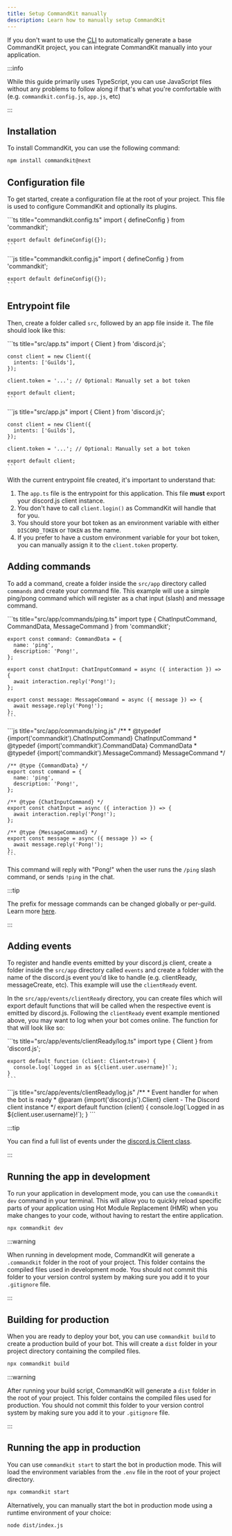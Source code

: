 ```yaml
---
title: Setup CommandKit manually
description: Learn how to manually setup CommandKit
---
```



If you don't want to use the
[CLI](../01-getting-started/02-setup-commandkit.mdx) to automatically
generate a base CommandKit project, you can integrate CommandKit
manually into your application.

:::info

While this guide primarily uses TypeScript, you can use JavaScript
files without any problems to follow along if that's what you're
comfortable with (e.g. `commandkit.config.js`, `app.js`, etc)

:::

## Installation

To install CommandKit, you can use the following command:

```sh npm2yarn
npm install commandkit@next
```

## Configuration file

To get started, create a configuration file at the root of your
project. This file is used to configure CommandKit and optionally its
plugins.

<Tabs>
  <TabItem value="ts" label="TypeScript" default>
    ```ts title="commandkit.config.ts"
    import { defineConfig } from 'commandkit';

    export default defineConfig({});
    ```

  </TabItem>
  <TabItem value="js" label="JavaScript">
    ```js title="commandkit.config.js"
    import { defineConfig } from 'commandkit';

    export default defineConfig({});
    ```

  </TabItem>
</Tabs>

## Entrypoint file

Then, create a folder called `src`, followed by an app file inside it.
The file should look like this:

<Tabs>
  <TabItem value="ts" label="TypeScript" default>
    ```ts title="src/app.ts"
    import { Client } from 'discord.js';

    const client = new Client({
      intents: ['Guilds'],
    });

    client.token = '...'; // Optional: Manually set a bot token

    export default client;
    ```

  </TabItem>
  <TabItem value="js" label="JavaScript">
    ```js title="src/app.js"
    import { Client } from 'discord.js';

    const client = new Client({
      intents: ['Guilds'],
    });

    client.token = '...'; // Optional: Manually set a bot token

    export default client;
    ```

  </TabItem>
</Tabs>

With the current entrypoint file created, it's important to understand
that:

1. The `app.ts` file is the entrypoint for this application. This file
   **must** export your discord.js client instance.
2. You don't have to call `client.login()` as CommandKit will handle
   that for you.
3. You should store your bot token as an environment variable with
   either `DISCORD_TOKEN` or `TOKEN` as the name.
4. If you prefer to have a custom environment variable for your bot
   token, you can manually assign it to the `client.token` property.

## Adding commands

To add a command, create a folder inside the `src/app` directory
called `commands` and create your command file. This example will use
a simple ping/pong command which will register as a chat input (slash)
and message command.

<Tabs>
  <TabItem value="ts" label="TypeScript" default>
    ```ts title="src/app/commands/ping.ts"
    import type { ChatInputCommand, CommandData, MessageCommand } from 'commandkit';

    export const command: CommandData = {
      name: 'ping',
      description: 'Pong!',
    };

    export const chatInput: ChatInputCommand = async ({ interaction }) => {
      await interaction.reply('Pong!');
    };

    export const message: MessageCommand = async ({ message }) => {
      await message.reply('Pong!');
    };
    ```

  </TabItem>
  <TabItem value="js" label="JavaScript">
    ```js title="src/app/commands/ping.js"
    /**
     * @typedef {import('commandkit').ChatInputCommand} ChatInputCommand
     * @typedef {import('commandkit').CommandData} CommandData
     * @typedef {import('commandkit').MessageCommand} MessageCommand
     */

    /** @type {CommandData} */
    export const command = {
      name: 'ping',
      description: 'Pong!',
    };

    /** @type {ChatInputCommand} */
    export const chatInput = async ({ interaction }) => {
      await interaction.reply('Pong!');
    };

    /** @type {MessageCommand} */
    export const message = async ({ message }) => {
      await message.reply('Pong!');
    };
    ```

  </TabItem>
</Tabs>

This command will reply with "Pong!" when the user runs the `/ping`
slash command, or sends `!ping` in the chat.

:::tip

The prefix for message commands can be changed globally or per-guild.
Learn more
[here](../02-commands/05-custom-message-commands-prefix.mdx).

:::

## Adding events

To register and handle events emitted by your discord.js client,
create a folder inside the `src/app` directory called `events` and
create a folder with the name of the discord.js event you'd like to
handle (e.g. clientReady, messageCreate, etc). This example will use
the `clientReady` event.

In the `src/app/events/clientReady` directory, you can create files
which will export default functions that will be called when the
respective event is emitted by discord.js. Following the `clientReady`
event example mentioned above, you may want to log when your bot comes
online. The function for that will look like so:

<Tabs>
  <TabItem value="ts" label="TypeScript" default>
    ```ts title="src/app/events/clientReady/log.ts"
    import type { Client } from 'discord.js';

    export default function (client: Client<true>) {
      console.log(`Logged in as ${client.user.username}!`);
    }
    ```

  </TabItem>
  <TabItem value="js" label="JavaScript">
    ```js title="src/app/events/clientReady/log.js"
    /**
     * Event handler for when the bot is ready
     * @param {import('discord.js').Client<true>} client - The Discord client instance
     */
    export default function (client) {
      console.log(`Logged in as ${client.user.username}!`);
    }
    ```
  </TabItem>
</Tabs>

:::tip

You can find a full list of events under the
[discord.js Client class](https://discord.js.org/docs/packages/discord.js/main/Client:Class).

:::

## Running the app in development

To run your application in development mode, you can use the
`commandkit dev` command in your terminal. This will allow you to
quickly reload specific parts of your application using Hot Module
Replacement (HMR) when you make changes to your code, without having
to restart the entire application.

```sh npm2yarn
npx commandkit dev
```

:::warning

When running in development mode, CommandKit will generate a
`.commandkit` folder in the root of your project. This folder contains
the compiled files used in development mode. You should not commit
this folder to your version control system by making sure you add it
to your `.gitignore` file.

:::

## Building for production

When you are ready to deploy your bot, you can use `commandkit build`
to create a production build of your bot. This will create a `dist`
folder in your project directory containing the compiled files.

```sh
npx commandkit build
```

:::warning

After running your build script, CommandKit will generate a `dist`
folder in the root of your project. This folder contains the compiled
files used for production. You should not commit this folder to your
version control system by making sure you add it to your `.gitignore`
file.

:::

## Running the app in production

You can use `commandkit start` to start the bot in production mode.
This will load the environment variables from the `.env` file in the
root of your project directory.

```sh
npx commandkit start
```

Alternatively, you can manually start the bot in production mode using
a runtime environment of your choice:

```sh
node dist/index.js
```
